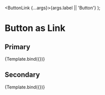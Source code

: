 

<Meta title="Buttons/Button as Link" component={Button} />

  <ButtonLink {...args}>{args.label || 'Button'}</ButtonLink>
);

# Button as Link

## Primary

<Canvas>
  <Story
    name="Primary"
    args={{
      isDisabled: false,
      label: 'Primary Button',
      variant: 'primary',
      size: 'lg',
      as: 'a',
      href='https://google.com',
    }}
    argTypes={{
      variant: {
        options: ['primary', 'secondary'],
        control: 'select',
      },
      size: {
        options: ['md', 'lg'],
        control: 'select',
      },
    }}
  >
    {Template.bind({})}
  </Story>
</Canvas>

<ArgsTable story="Primary" />

## Secondary

<Canvas>
  <Story
    name="Secondary"
    args={{
      isDisabled: false,
      label: 'Secondary Button',
      variant: 'secondary',
      size: 'lg',
      as: 'a',
      href='https://google.com',
    }}
    argTypes={{
      variant: {
        options: ['primary', 'secondary'],
        control: 'select',
      },
      size: {
        options: ['md', 'lg'],
        control: 'select',
      },
    }}
  >
    {Template.bind({})}
  </Story>
</Canvas>

<ArgsTable story="Secondary" />
